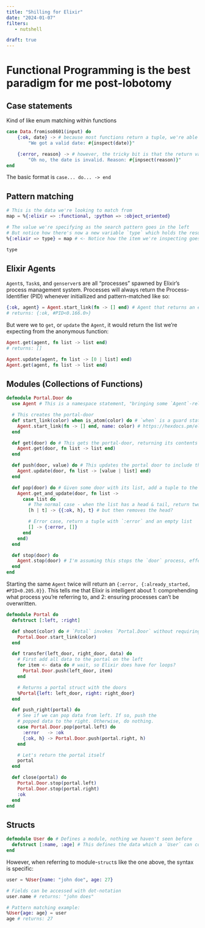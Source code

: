 ```yaml
---
title: "Shilling for Elixir"
date: "2024-01-07"
filters:
   - nutshell

draft: true
---
```


# Functional Programming is the best paradigm for me post-lobotomy

## Case statements
Kind of like enum matching within functions
```elixir
case Data.fromiso8601(input) do
    {:ok, date} -> # because most functions return a tuple, we're able to easily create control-flows
        "We got a valid date: #{inspect(date)}"

    {:error, reason} -> # however, the tricky bit is that the return values are function-specific
        "Oh no, the date is invalid. Reason: #{inpsect(reason)}"
end
```

The basic format is `case... do... -> end`

## Pattern matching
```elixir
# This is the data we're looking to match from
map = %{:elixir => :functional, :python => :object_oriented}

# The value we're specifying as the search pattern goes in the left
# But notice how there's now a new variable `type` which holds the result
%{:elixir => type} = map # <- Notice how the item we're inspecting goes in the right-hand side

type
```

## Elixir Agents
`Agent`s, `Task`s, and `genserver`s are all "processes" spawned by Elixir's process management system. Processes will always return the Process-Identifier (PID) whenever initiallized and pattern-matched like so:

```elixir
{:ok, agent} = Agent.start_link(fn -> [] end) # Agent that returns an empty list
# returns: {:ok, #PID<0.166.0>}
```

But were we to `get`, or `update` the `Agent`, it would return the list we're expecting from the anonymous function:

```elixir
Agent.get(agent, fn list -> list end)
# returns: []

Agent.update(agent, fn list -> [0 | list] end)
Agent.get(agent, fn list -> list end)
```

## Modules (Collections of Functions)

```elixir
defmodule Portal.Door do
  use Agent # This is a namespace statement, "bringing some `Agent`-related functionality into the module."

  # This creates the portal-door
  def start_link(color) when is_atom(color) do # `when` is a guard statement, only executing when specified
    Agent.start_link(fn -> [] end, name: color) # https://hexdocs.pm/elixir/1.16.0/Agent.html#start_link/2
  end

  def get(door) do # This gets the portal-door, returning its contents
    Agent.get(door, fn list -> list end)
  end

  def push(door, value) do # This updates the portal door to include the portal's list
    Agent.update(door, fn list -> [value | list] end)
  end

  def pop(door) do # Given some door with its list, add a tuple to the list?
    Agent.get_and_update(door, fn list ->
      case list do
        # The normal case - when the list has a head & tail, return two tuples
        [h | t] -> {{:ok, h}, t} # but then removes the head?

        # Error case, return a tuple with `:error` and an empty list
        [] -> {:error, []}
      end
    end)
  end

  def stop(door) do 
    Agent.stop(door) # I'm assuming this stops the `door` process, effectively killing the portal
  end
end
```

Starting the same `Agent` twice will return an `{:error, {:already_started, #PID<0.205.0}}`. This tells me that Elixir is intelligent about 1: comprehending what process you're referring to, and 2: ensuring processes can't be overwritten. 

```elixir
defmodule Portal do
  defstruct [:left, :right]

  def shoot(color) do # `Potal` invokes `Portal.Door` without requiring a `use` statement?
    Portal.Door.start_link(color)
  end

  def transfer(left_door, right_door, data) do
    # First add all data to the portal on the left
    for item <- data do # wait, so Elixir does have for loops?
      Portal.Door.push(left_door, item)
    end

    # Returns a portal struct with the doors
    %Portal{left: left_door, right: right_door}
  end

  def push_right(portal) do
    # See if we can pop data from left. If so, push the
    # popped data to the right. Otherwise, do nothing.
    case Portal.Door.pop(portal.left) do
      :error   -> :ok
      {:ok, h} -> Portal.Door.push(portal.right, h)
    end

    # Let's return the portal itself
    portal
  end

  def close(portal) do
    Portal.Door.stop(portal.left)
    Portal.Door.stop(portal.right)
    :ok
  end
end

```

## Structs

```elixir
defmodule User do # Defines a module, nothing we haven't seen before
  defstruct [:name, :age] # This defines the data which a `User` can contain?
end
```

However, when referring to module-`struct`s like the one above, the syntax is specific:

```elixir
user = %User{name: "john doe", age: 27}

# Fields can be accessed with dot-notation
user.name # returns: "john does"

# Pattern matching example:
%User{age: age} = user
age # returns: 27
```

